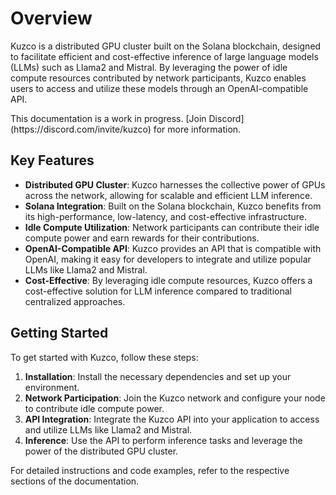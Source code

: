 
# Overview

Kuzco is a distributed GPU cluster built on the Solana blockchain, designed to facilitate efficient and cost-effective inference of large language models (LLMs) such as Llama2 and Mistral. By leveraging the power of idle compute resources contributed by network participants, Kuzco enables users to access and utilize these models through an OpenAI-compatible API.

<Callout type="warning">
  This documentation is a work in progress. [Join Discord](https://discord.com/invite/kuzco) for more information.
</Callout>

## Key Features

- **Distributed GPU Cluster**: Kuzco harnesses the collective power of GPUs across the network, allowing for scalable and efficient LLM inference.
- **Solana Integration**: Built on the Solana blockchain, Kuzco benefits from its high-performance, low-latency, and cost-effective infrastructure.
- **Idle Compute Utilization**: Network participants can contribute their idle compute power and earn rewards for their contributions.
- **OpenAI-Compatible API**: Kuzco provides an API that is compatible with OpenAI, making it easy for developers to integrate and utilize popular LLMs like Llama2 and Mistral.
- **Cost-Effective**: By leveraging idle compute resources, Kuzco offers a cost-effective solution for LLM inference compared to traditional centralized approaches.

## Getting Started

To get started with Kuzco, follow these steps:

1. **Installation**: Install the necessary dependencies and set up your environment.
2. **Network Participation**: Join the Kuzco network and configure your node to contribute idle compute power.
3. **API Integration**: Integrate the Kuzco API into your application to access and utilize LLMs like Llama2 and Mistral.
4. **Inference**: Use the API to perform inference tasks and leverage the power of the distributed GPU cluster.

For detailed instructions and code examples, refer to the respective sections of the documentation.
